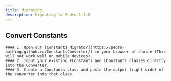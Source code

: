 ```yaml
---
title: Migrating
description: Migrating to Pedro 1.1.0
---
```


## Convert Constants
    #### 1. Open our [Constants Migrator](https://pedro-pathing.github.io/ConstantsConverter/) in your browser of choice (This will not work well on mobile devices).
    #### 2. Input your existing FConstants and LConstants classes directly into the Converter.
    #### 3. Create a Constants class and paste the output (right side) of the converter into that class.